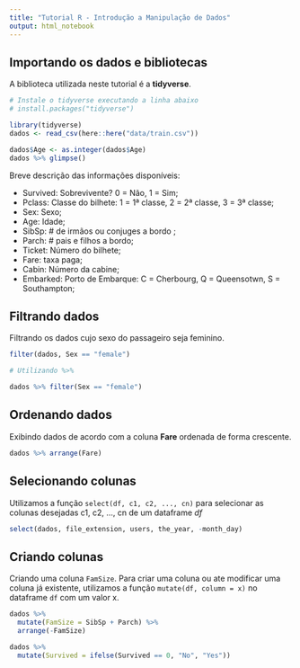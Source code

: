 ```yaml
---
title: "Tutorial R - Introdução a Manipulação de Dados"
output: html_notebook
---
```


## Importando os dados e bibliotecas

A biblioteca utilizada neste tutorial é a **tidyverse**. 

```r
# Instale o tidyverse executando a linha abaixo
# install.packages("tidyverse")

library(tidyverse)
dados <- read_csv(here::here("data/train.csv"))

dados$Age <- as.integer(dados$Age)
dados %>% glimpse()
```

Breve descrição das informações disponíveis:

 * Survived: Sobrevivente?	0 = Não, 1 = Sim;
 * Pclass: Classe do bilhete: 1 = 1ª classe, 2 = 2ª classe, 3 = 3ª classe;
 * Sex:	Sexo;	
 * Age: Idade;	
 * SibSp:	# de irmãos ou conjuges a bordo ;	
 * Parch:	# pais e filhos a bordo;
 * Ticket: Número do bilhete;
 * Fare: taxa paga;
 * Cabin: Número da cabine;
 * Embarked: Porto de Embarque:	C = Cherbourg, Q = Queensotwn, S = Southampton;

## Filtrando dados

Filtrando os dados cujo sexo do passageiro seja feminino.

```r
filter(dados, Sex == "female")

# Utilizando %>%

dados %>% filter(Sex == "female")

```

## Ordenando dados

Exibindo dados de acordo com a coluna **Fare** ordenada de forma crescente.

```r
dados %>% arrange(Fare)
```

## Selecionando colunas

Utilizamos a função `select(df, c1, c2, ..., cn)` para selecionar as colunas desejadas c1, c2, ..., cn de um dataframe *df*

```r
select(dados, file_extension, users, the_year, -month_day)
```

## Criando colunas

Criando uma coluna `FamSize`. Para criar uma coluna ou ate modificar uma coluna já existente, utilizamos a função `mutate(df, column = x)` no dataframe `df` com um valor x. 

```r
dados %>%
  mutate(FamSize = SibSp + Parch) %>% 
  arrange(-FamSize) 

dados %>% 
  mutate(Survived = ifelse(Survived == 0, "No", "Yes"))
```

